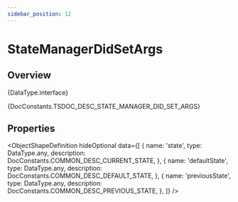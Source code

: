 ```yaml
---
sidebar_position: 12
---
```



# StateManagerDidSetArgs

## Overview

<TypeDisplay>{DataType.interface}</TypeDisplay>

<MarkdownWrapper>{DocConstants.TSDOC_DESC_STATE_MANAGER_DID_SET_ARGS}</MarkdownWrapper>

## Properties

<ObjectShapeDefinition
  hideOptional
  data={[
    {
      name: 'state',
      type: DataType.any,
      description: DocConstants.COMMON_DESC_CURRENT_STATE,
    },
    {
      name: 'defaultState',
      type: DataType.any,
      description: DocConstants.COMMON_DESC_DEFAULT_STATE,
    },
    {
      name: 'previousState',
      type: DataType.any,
      description: DocConstants.COMMON_DESC_PREVIOUS_STATE,
    },
  ]} 
/>
